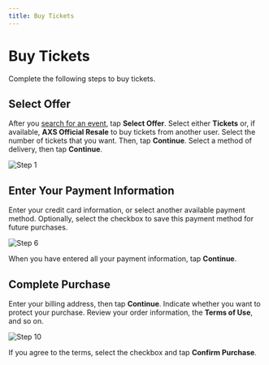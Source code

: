```yaml
---
title: Buy Tickets
---
```



# Buy Tickets

Complete the following steps to buy tickets.

<Steps>

## Select Offer

After you [search for an event](/search-for-events), tap **Select Offer**. Select either **Tickets** or, if available, **AXS Official Resale** to buy tickets from another user. Select the number of tickets that you want. Then, tap **Continue**. Select a method of delivery, then tap **Continue**.

![Step 1](/images/AXS/buy_tickets/buy_tickets_step_1.jpg)

## Enter Your Payment Information
    
Enter your credit card information, or select another available payment method. Optionally, select the checkbox to save this payment method for future purchases. 

![Step 6](/images/AXS/buy_tickets/buy_tickets_step_6.jpg)

When you have entered all your payment information, tap **Continue**.

## Complete Purchase

Enter your billing address, then tap **Continue**. Indicate whether you want to protect your purchase. Review your order information, the **Terms of Use**, and so on.

![Step 10](/images/AXS/buy_tickets/buy_tickets_step_10.jpg)

If you agree to the terms, select the checkbox and tap **Confirm Purchase**.

</Steps>
